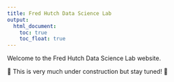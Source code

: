 ```yaml
---
title: Fred Hutch Data Science Lab
output:
  html_document:
    toc: true
    toc_float: true
---
```


Welcome to the Fred Hutch Data Science Lab website.

🚧 This is very much under construction but stay tuned! 🚧
